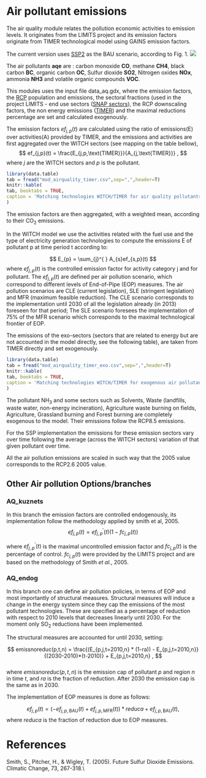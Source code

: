 # Air pollutant emissions

The air quality module relates the pollution economic activities to
emission levels. It originates from the LIMITS project and
its emission factors originate from TIMER technological model using GAINS emission factors. 

The current version uses [SSP2](ssp_implementation) as the BAU scenario, according to Fig. 1.
![](images/immagine_bau.png)

The air pollutants **aqe** are : carbon monoxide **CO**, methane **CH4**, 
black carbon **BC**, organic carbon **OC**, Sulfur dioxide **SO2**,
Nitrogen oxides **NOx**, ammonia **NH3** and volatile organic compounds **VOC**.

This modules uses the input file data_aq.gdx, where the emission factors, the [RCP](http://tntcat.iiasa.ac.at:8787/RcpDb/dsd?Action=htmlpage&page=welcome) population and emissions,
the sectoral fractions (used in the project LIMITS - end use sectors ([SNAP sectors](http://www.emep.int/UniDoc/node7.html)), the RCP downscaling factors,
the non energy emissions ([TIMER](http://www.pbl.nl/sites/default/files/cms/publicaties/461502024.pdf)) and the maximal reductions percentage are set and calculated exogenously.

The emission factors $ef_{j,p}(t)$ are calculated using the ratio of emissions(E) over activities(A) provided by TIMER, and 
the emissions and activities are first aggregated over the WITCH sectors (see mapping on the table bellow), 
$$
 ef_{j,p}(t) = \frac{E_{j,p,\text{TIMER}}}{A_{j,\text{TIMER}}} ,
$$
where $j$ are the WITCH sectors and $p$ is the pollutant.

```r
library(data.table)
tab = fread("mod_airquality_timer.csv",sep=",",header=T)
knitr::kable(
tab, booktabs = TRUE,
caption = 'Matching technologies WITCH/TIMER for air quality pollutants factors'
)
```

The emission factors are then aggregated, with a weighted mean, according to their CO$_2$ emissions.

In the WITCH model we use the activities related with the fuel use and the type of electricity generation technologies
to compute the emissions E of pollutant p at time period t according to:

$$
 E_{p} = \sum_{j}^{ } A_{s}ef_{s,p}(t)
$$
where $ef_{j,p}(t)$ is the controlled emission factor for activity category j and for pollutant.
The $ef_{j,p}(t)$ are defined per air pollution scenario, which correspond to different levels of End-of-Pipe (EOP) measures. The air pollution scenarios are CLE (current legislation), SLE (stringent legislation) and MFR (maximum feasible reduction). The CLE scenario corresponds to the implementation until 2030 of all the legislation already (in 2013) foreseen for that period; The SLE scenario foresees the implementation of 75% of the MFR scenario which corresponds to the maximal technological frontier of EOP. 

The emissions of the exo-sectors (sectors that are related to energy but are not accounted in the model directly, see the following table), are taken from TIMER directly and set exogenously. 

```r
library(data.table)
tab = fread("mod_airquality_timer_exo.csv",sep=",",header=T)
knitr::kable(
tab, booktabs = TRUE,
caption = 'Matching technologies WITCH/TIMER for exogenous air pollutants emission'
)
```

The pollutant NH~3~ and some sectors such as Solvents, Waste (landfills, waste water, non-energy incineration), Agriculture waste burning on fields, Agriculture, Grassland burning and Forest burning are completely exogenous to the model. Their emissions follow the RCP8.5 emissions.

For the SSP implementation the emissions for these emission sectors vary over time following the average (across the WITCH sectors) variation of that given pollutant over time.

All the air pollution emissions are scaled in such way that the 2005 value corresponds to the RCP2.6 2005 value.

## Other Air pollution Options/branches

### AQ_kuznets

In this branch the emission factors are controlled endogenously, its implementation follow the methodology applied by smith et al, 2005.
$$
 ef_{j,p}(t)=ef_{j,p}^{'}(t)\left ( 1 - fc_{j,p}(t) \right )
$$

where $ef_{j,p}^{'}(t)$ is the maximal uncontrolled emission factor and $fc_{j,p}(t)$ is the percentage of control.
$fc_{j,p}(t)$ were provided by the LIMITS project and are based on the methodology of Smith *et al.*, 2005.

### AQ_endog

In this branch one can define air pollution policies, in terms of EOP and most importantly of structural measures. 
Structural measures will induce a change in the energy system since they cap the emissions of the most pollutant technologies.
These are specified as a percentage of reduction with respect to 2010 levels that decreases linearly until 2030. For the moment only SO$_2$ reductions have been implemented.

The structural measures are accounted for until 2030, setting:    

$$
emissnoreduc(p,t,n) =  \frac{(E_{p,j,t=2010,n} * (1-ra)) - E_{p,j,t=2010,n}}{(2030-2010)*(t-2010)} + E_{p,j,t=2010,n} ,
$$  
where $emissnoreduc(p,t,n)$ is the emission cap of pollutant $p$ and region $n$ in time $t$, and $ra$ is the fraction of reduction.
After 2030 the emission cap is the same as in 2030.


The implementation of EOP measures is done as follows:

$$
ef_{j,p}(t) = (-ef_{j,p,\text{BAU}}(t) + ef_{j,p,\text{MFR}}(t))*reduca + ef_{j,p,\text{BAU}}(t),
$$
where $reduca$ is the fraction of reduction due to EOP measures.

# References

Smith, S., Pitcher, H., & Wigley, T. (2005). Future Sulfur Dioxide Emissions. Climatic Change, 73, 267-318.\\


